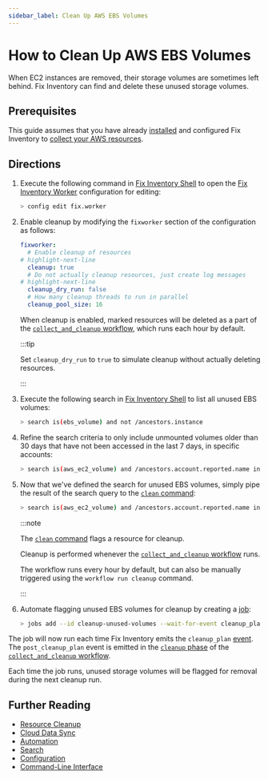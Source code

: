 ```yaml
---
sidebar_label: Clean Up AWS EBS Volumes
---
```


# How to Clean Up AWS EBS Volumes

When EC2 instances are removed, their storage volumes are sometimes left behind. Fix Inventory can find and delete these unused storage volumes.

## Prerequisites

This guide assumes that you have already [installed](../../getting-started/install/index.mdx) and configured Fix Inventory to [collect your AWS resources](../../how-to-guides/data-sources/collect-aws-resource-data.mdx).

## Directions

1. Execute the following command in [Fix Inventory Shell](../../reference/components/shell.mdx) to open the [Fix Inventory Worker](../../reference/components/worker.mdx) configuration for editing:

   ```bash
   > config edit fix.worker
   ```

2. Enable cleanup by modifying the `fixworker` section of the configuration as follows:

   ```yaml
   fixworker:
     # Enable cleanup of resources
   # highlight-next-line
     cleanup: true
     # Do not actually cleanup resources, just create log messages
   # highlight-next-line
     cleanup_dry_run: false
     # How many cleanup threads to run in parallel
     cleanup_pool_size: 16
   ```

   When cleanup is enabled, marked resources will be deleted as a part of the [`collect_and_cleanup` workflow](../../reference/workflows/index.mdx#collect_and_cleanup-workflow), which runs each hour by default.

   :::tip

   Set `cleanup_dry_run` to `true` to simulate cleanup without actually deleting resources.

   :::

3. Execute the following search in [Fix Inventory Shell](../../reference/components/shell.mdx) to list all unused EBS volumes:

   ```bash
   > search is(ebs_volume) and not /ancestors.instance
   ```

4. Refine the search criteria to only include unmounted volumes older than 30 days that have not been accessed in the last 7 days, in specific accounts:

   ```bash
   > search is(aws_ec2_volume) and /ancestors.account.reported.name in [eng-jenkins,eng-development] and volume_status = available and age > 30d and last_access > 7d
   ```

5. Now that we've defined the search for unused EBS volumes, simply pipe the result of the search query to the [`clean` command](../../reference/cli/clean.mdx):

   ```bash
   > search is(aws_ec2_volume) and /ancestors.account.reported.name in [eng-jenkins,eng-development] and volume_status = available and age > 30d and last_access > 7d | clean
   ```

   :::note

   The [`clean` command](../../reference/cli/clean.mdx) flags a resource for cleanup.

   Cleanup is performed whenever the [`collect_and_cleanup` workflow](../../reference/workflows/index.mdx#collect_and_cleanup-workflow) runs.

   The workflow runs every hour by default, but can also be manually triggered using the `workflow run cleanup` command.

   :::

6. Automate flagging unused EBS volumes for cleanup by creating a [job](../../concepts/automation/index.mdx#jobs):

   ```bash
   > jobs add --id cleanup-unused-volumes --wait-for-event cleanup_plan 'search is(aws_ec2_volume) and /ancestors.account.reported.name in [eng-jenkins,eng-development] and volume_status = available and age > 30d and last_access > 7d | clean'
   ```

The job will now run each time Fix Inventory emits the `cleanup_plan` [event](../../reference/events/index.mdx). The `post_cleanup_plan` event is emitted in the [`cleanup` phase](../../reference/workflows/index.mdx#cleanup) of the [`collect_and_cleanup` workflow](../../reference/workflows/index.mdx#collect_and_cleanup-workflow).

Each time the job runs, unused storage volumes will be flagged for removal during the next cleanup run.

## Further Reading

- [Resource Cleanup](../../concepts/resource-management/cleanup.mdx)
- [Cloud Data Sync](../../concepts/cloud-data-sync/index.mdx)
- [Automation](../../concepts/automation/index.mdx)
- [Search](../../reference/search/index.mdx)
- [Configuration](../../reference/configuration/index.mdx)
- [Command-Line Interface](../../reference/cli/index.mdx)
